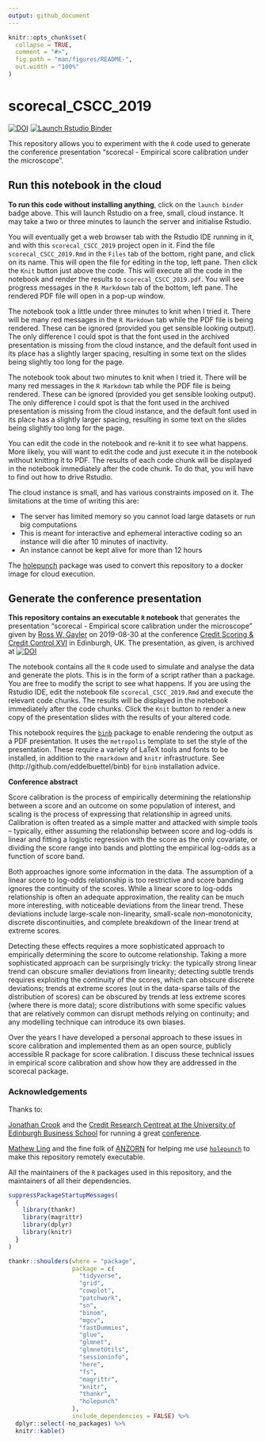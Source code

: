 ```yaml
---
output: github_document
---
```


<!-- README.md is generated from README.Rmd. Please edit that file -->

```r
knitr::opts_chunk$set(
  collapse = TRUE,
  comment = "#>",
  fig.path = "man/figures/README-",
  out.width = "100%"
)
```

# scorecal_CSCC_2019

<!-- badges: start -->
[![DOI](https://zenodo.org/badge/205238383.svg)](https://zenodo.org/badge/latestdoi/205238383)
[![Launch Rstudio Binder](http://mybinder.org/badge_logo.svg)](https://mybinder.org/v2/gh/rgayler/scorecal_CSCC_2019/master?urlpath=rstudio)
<!-- badges: end -->

This repository allows you to experiment with the `R` code
used to generate the conference presentation 
"scorecal - Empirical score calibration under the microscope".

## Run this notebook in the cloud

**To run this code without installing anything**,
click on the `launch binder` badge above.
This will launch Rstudio on a free, small, cloud instance.
It may take a two or three minutes to launch the server and initialise Rstudio.

You will eventually get a web browser tab with the Rstudio IDE running in it,
and with this `scorecal_CSCC_2019` project open in it.
Find the file `scorecal_CSCC_2019.Rmd` in the `Files` tab of the bottom, right pane,
and click on its name.
This will open the file for editing in the top, left pane.
Then click the `Knit` button just above the code.
This will execute all the code in the notebook and render the results to `scorecal_CSCC_2019.pdf`.
You will see progress messages in the `R Markdown` tab of the bottom, left pane.
The rendered PDF file will open in a pop-up window.

The notebook took a little under three minutes to knit when I tried it.
There will be many red messages in the `R Markdown` tab while the PDF file is being rendered.
These can be ignored (provided you get sensible looking output).
The only difference I could spot is that the font used in the archived presentation 
is missing from the cloud instance,
and the default font used in its place has a slightly larger spacing,
resulting in some text on the slides being slightly too long for the page. 

The notebook took about two minutes to knit when I tried it.
There will be many red messages in the `R Markdown` tab while the PDF file is being rendered.
These can be ignored (provided you get sensible looking output).
The only difference I could spot is that the font used in the archived presentation 
is missing from the cloud instance,
and the default font used in its place has a slightly larger spacing,
resulting in some text on the slides being slightly too long for the page. 

You can edit the code in the notebook and re-knit it to see what happens.
More likely, you will want to edit the code and just execute it in the notebook without knitting it to PDF.
The results of each code chunk will be displayed in the notebook immediately after the code chunk.
To do that, you will have to find out how to drive Rstudio.

The cloud instance is small, and has various constraints imposed on it.
The limitations at the time of writing this are:

* The server has limited memory so you cannot load large datasets or run big computations
* This is meant for interactive and ephemeral interactive coding so an instance will die after 10 minutes of inactivity.
* An instance cannot be kept alive for more than 12 hours

The [holepunch](https://github.com/karthik/holepunch) package was used to convert this repository to a docker image for cloud execution. 

## Generate the conference presentation

**This repository contains an executable `R` notebook**
that generates the presentation "scorecal - Empirical score calibration under the microscope"
given by 
[Ross W. Gayler](http://www.rossgayler.com)
on 2019-08-30
at the conference 
[Credit Scoring & Credit Control XVI](http://crc.business-school.ed.ac.uk/category/conference-papers/2019/)
in Edinburgh, UK.
The presentation, as given, is archived at [![DOI](https://zenodo.org/badge/DOI/10.5281/zenodo.3381658.svg)](https://doi.org/10.5281/zenodo.3381658)

The notebook contains all the `R` code
used to simulate and analyse the data
and generate the plots.
This is in the form of a script rather than a package.
You are free to modify the script to see what happens.
If you are using the Rstudio IDE,
edit the notebook file `scorecal_CSCC_2019.Rmd` and execute the relevant code chunks.
The results will be displayed in the notebook immediately after the code chunks.
Click the `Knit` button to render a new copy of the presentation slides with the results of your altered code.

This notebook requires the [`binb`](http://github.com/eddelbuettel/binb) package 
to enable rendering the output as a PDF presentation.
It uses the `metropolis` template to set the style of the presentation.
These require a variety of LaTeX tools and fonts to be installed,
in addition to the `rmarkdown` and `knitr` infrastructure.
See (http://github.com/eddelbuettel/binb) for `binb` installation advice.

**Conference abstract**

Score calibration is the process of empirically determining the relationship between a score
and an outcome on some population of interest, 
and scaling is the process of expressing that relationship in agreed units. 
Calibration is often treated as a simple matter and attacked with simple tools –
typically, either assuming the relationship between score and log-odds is linear 
and fitting a logistic regression with the score as the only covariate, 
or dividing the score range into bands 
and plotting the empirical log-odds as a function of score band. 

Both approaches ignore some information in the data. 
The assumption of a linear score to log-odds relationship is too restrictive 
and score banding ignores the continuity of the scores. 
While a linear score to log-odds relationship is often an adequate approximation, 
the reality can be much more interesting, 
with noticeable deviations from the linear trend. 
These deviations include large-scale non-linearity, 
small-scale non-monotonicity, 
discrete discontinuities, 
and complete breakdown of the linear trend at extreme scores. 

Detecting these effects requires a more sophisticated approach 
to empirically determining the score to outcome relationship. 
Taking a more sophisticated approach can be surprisingly tricky: 
the typically strong linear trend can obscure smaller deviations from linearity; 
detecting subtle trends requires exploiting the continuity of the scores, 
which can obscure discrete deviations; 
trends at extreme scores (out in the data-sparse tails of the distribution of scores) 
can be obscured by trends at less extreme scores (where there is more data); 
score distributions with some specific values that are relatively common 
can disrupt methods relying on continuity; 
and any modelling technique can introduce its own biases. 

Over the years I have developed a personal approach to these issues in score calibration 
and implemented them as an open source, publicly accessible R package for score calibration. 
I discuss these technical issues in empirical score calibration 
and show how they are addressed in the scorecal package.

### Acknowledgements

Thanks to:

[Jonathan Crook](http://www.business-school.ed.ac.uk/staff/jonathan-crook)
and the [Credit Research Centreat at the University of Edinburgh Business School](https://crc.business-school.ed.ac.uk/)
for running a great [conference](https://crc.business-school.ed.ac.uk/conferences/).

[Mathew Ling](http://www.mathewling.com/) and the fine folk of [ANZORN](http://www.anzopenresearch.org/) 
for helping me use [`holepunch`](https://github.com/karthik/holepunch) to make this repository remotely executable.

All the maintainers of the `R` packages used in this repository,
and the maintainers of all their dependencies.

```r
suppressPackageStartupMessages(
  {
    library(thankr)
    library(magrittr)
    library(dplyr)
    library(knitr)
  }
)

thankr::shoulders(where = "package",
                  package = c(
                    "tidyverse", 
                    "grid", 
                    "cowplot", 
                    "patchwork", 
                    "sn", 
                    "binom", 
                    "mgcv", 
                    "fastDummies", 
                    "glue", 
                    "glmnet", 
                    "glmnetUtils", 
                    "sessioninfo", 
                    "here", 
                    "fs", 
                    "magrittr",
                    "knitr",
                    "thankr",
                    "holepunch"
                  ),
                  include_dependencies = FALSE) %>% 
  dplyr::select(-no_packages) %>% 
  knitr::kable()
```

